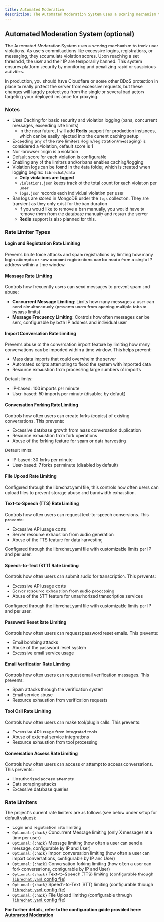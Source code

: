 ```yaml
---
title: Automated Moderation
description: The Automated Moderation System uses a scoring mechanism to track user violations. As users commit actions like excessive logins, registrations, or messaging, they accumulate violation scores. Upon reaching a set threshold, the user and their IP are temporarily banned. This system ensures platform security by monitoring and penalizing rapid or suspicious activities.
---
```


## Automated Moderation System (optional)

The Automated Moderation System uses a scoring mechanism to track user violations. As users commit actions like excessive logins, registrations, or messaging, they accumulate violation scores. Upon reaching a set threshold, the user and their IP are temporarily banned. This system ensures platform security by monitoring and penalizing rapid or suspicious activities.

In production, you should have Cloudflare or some other DDoS protection in place to really protect the server from excessive requests, but these changes will largely protect you from the single or several bad actors targeting your deployed instance for proxying.

### Notes

- Uses Caching for basic security and violation logging (bans, concurrent messages, exceeding rate limits)
  - In the near future, I will add **Redis** support for production instances, which can be easily injected into the current caching setup
- Exceeding any of the rate limiters (login/registration/messaging) is considered a violation, default score is 1
- Non-browser origin is a violation
- Default score for each violation is configurable
- Enabling any of the limiters and/or bans enables caching/logging
- Violation logs can be found in the data folder, which is created when logging begins: `librechat/data`
  - **Only violations are logged**
  - `violations.json` keeps track of the total count for each violation per user
  - `logs.json` records each individual violation per user
- Ban logs are stored in MongoDB under the `logs` collection. They are transient as they only exist for the ban duration
  - If you would like to remove a ban manually, you would have to remove them from the database manually and restart the server
  - **Redis** support is also planned for this.

### Rate Limiter Types

#### Login and Registration Rate Limiting

Prevents brute force attacks and spam registrations by limiting how many login attempts or new account registrations can be made from a single IP address within a time window.

#### Message Rate Limiting

Controls how frequently users can send messages to prevent spam and abuse:

- **Concurrent Message Limiting**: Limits how many messages a user can send simultaneously (prevents users from opening multiple tabs to bypass limits)
- **Message Frequency Limiting**: Controls how often messages can be sent, configurable by both IP address and individual user

#### Import Conversation Rate Limiting

Prevents abuse of the conversation import feature by limiting how many conversations can be imported within a time window. This helps prevent:

- Mass data imports that could overwhelm the server
- Automated scripts attempting to flood the system with imported data
- Resource exhaustion from processing large numbers of imports

Default limits:

- IP-based: 100 imports per minute
- User-based: 50 imports per minute (disabled by default)

#### Conversation Forking Rate Limiting

Controls how often users can create forks (copies) of existing conversations. This prevents:

- Excessive database growth from mass conversation duplication
- Resource exhaustion from fork operations
- Abuse of the forking feature for spam or data harvesting

Default limits:

- IP-based: 30 forks per minute
- User-based: 7 forks per minute (disabled by default)

#### File Upload Rate Limiting

Configured through the librechat.yaml file, this controls how often users can upload files to prevent storage abuse and bandwidth exhaustion.

#### Text-to-Speech (TTS) Rate Limiting

Controls how often users can request text-to-speech conversions. This prevents:

- Excessive API usage costs
- Server resource exhaustion from audio generation
- Abuse of the TTS feature for data harvesting

Configured through the librechat.yaml file with customizable limits per IP and per user.

#### Speech-to-Text (STT) Rate Limiting

Controls how often users can submit audio for transcription. This prevents:

- Excessive API usage costs
- Server resource exhaustion from audio processing
- Abuse of the STT feature for unauthorized transcription services

Configured through the librechat.yaml file with customizable limits per IP and per user.

#### Password Reset Rate Limiting

Controls how often users can request password reset emails. This prevents:

- Email bombing attacks
- Abuse of the password reset system
- Excessive email service usage

#### Email Verification Rate Limiting

Controls how often users can request email verification messages. This prevents:

- Spam attacks through the verification system
- Email service abuse
- Resource exhaustion from verification requests

#### Tool Call Rate Limiting

Controls how often users can make tool/plugin calls. This prevents:

- Excessive API usage from integrated tools
- Abuse of external service integrations
- Resource exhaustion from tool processing

#### Conversation Access Rate Limiting

Controls how often users can access or attempt to access conversations. This prevents:

- Unauthorized access attempts
- Data scraping attacks
- Excessive database queries

### Rate Limiters

The project's current rate limiters are as follows (see below under setup for default values):

- Login and registration rate limiting
- `Optional:{:hack}` Concurrent Message limiting (only X messages at a time per user)
- `Optional:{:hack}` Message limiting (how often a user can send a message, configurable by IP and User)
- `Optional:{:hack}` Import conversation limiting (how often a user can import conversations, configurable by IP and User)
- `Optional:{:hack}` Conversation forking limiting (how often a user can fork conversations, configurable by IP and User)
- `Optional:{:hack}` Text-to-Speech (TTS) limiting (configurable through [`librechat.yaml` config file](/docs/configuration/librechat_yaml/object_structure/config#ratelimits))
- `Optional:{:hack}` Speech-to-Text (STT) limiting (configurable through [`librechat.yaml` config file](/docs/configuration/librechat_yaml/object_structure/config#ratelimits))
- `Optional:{:hack}` File Upload limiting (configurable through [`librechat.yaml` config file](/docs/configuration/librechat_yaml/object_structure/config#ratelimits))

**For further details, refer to the configuration guide provided here: [Automated Moderation](/docs/configuration/mod_system)**
